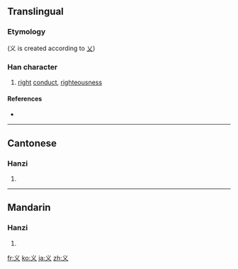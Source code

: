 {{also|義|乂}}
==Translingual==

===Etymology===
{{Han simp|義}} (义 is created according to [[乂]])

===Han character===
{{Han char|rn=3|rad=丶|as=02|sn=3|four=|canj=戈大 (IK), X戈大 (XIK)}}

# [[right]] [[conduct]], [[righteousness]]

====References====
* {{Han ref|kx=0082.031|dkj=00124|dj=0165.120|hdz=10042.100|uh=4E49|ud=20041}}

----

==Cantonese==

===Hanzi===
{{yue-hanzi|jyut=|y=yi6}}

# {{defn|Cantonese}}

----

==Mandarin==

===Hanzi===
{{cmn-hanzi|tra=義|pin=[[wù]] ([[wu4]]), [[yì]] ([[yi4]])|wg=wu<sup>4</sup>, i<sup>4</sup>}}

# {{defn|Mandarin}}

[[fr:义]]
[[ko:义]]
[[ja:义]]
[[zh:义]]